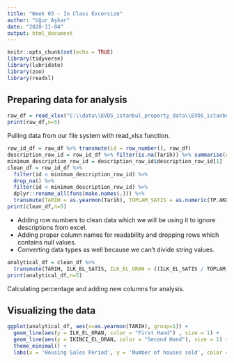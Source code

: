 ```yaml
---
title: "Week 03 - In Class Excersize"
author: "Uğur Aşkar"
date: "2020-11-04"
output: html_document
---
```


```r
knitr::opts_chunk$set(echo = TRUE)
library(tidyverse)
library(lubridate)
library(zoo)
library(readxl)
```

## Preparing data for analysis

```r
raw_df = read_xlsx("C:\\data\\EVDS_istanbul_property_data\\EVDS_istanbul_property_data.xlsx")
print(raw_df,n=5)
```
Pulling data from our file system with read_xlsx function.

```r
row_id_df = raw_df %>% transmute(id = row_number(), raw_df)
description_row_id = row_id_df %>% filter(is.na(Tarih)) %>% summarise(description_row_id = min(id))
minimum_description_row_id = description_row_id$description_row_id[1]
clean_df = row_id_df %>%
  filter(id < minimum_description_row_id) %>%
  drop_na() %>%
  filter(id < minimum_description_row_id) %>% 
  dplyr::rename_all(funs(make.names(.))) %>% 
  transmute(TARIH = as.yearmon(Tarih), TOPLAM_SATIS = as.numeric(TP.AKONUTSAT1.T40), IPOTEK_SATIS = as.numeric(TP.AKONUTSAT1.T40), ILK_EL_SATIS = TP.AKONUTSAT3.T40, IKINCI_EL_SATIS = TP.AKONUTSAT4.T40, YABANCI_SATIS = TP.DISKONSAT.ISTANBUL, YENI_KONUT_FIYAT_ENDEKS = TP.HEDONIKYKFE.IST, TR10 = TP.HKFE02, KONUT_BIRIM_FIYAT = TP.TCBF02.ISTANBUL)
print(clean_df,n=5)
```
 * Adding row numbers to clean data which we will be using it to ignore descriptions from excel.
 * Adding proper column names for readability and dropping rows which contains null values.
 * Converting data types as well because we can't divide string values.
 
```r
analytical_df = clean_df %>% 
  transmute(TARIH, ILK_EL_SATIS, ILK_EL_ORAN = ((ILK_EL_SATIS / TOPLAM_SATIS)*100), IKINCI_EL_SATIS, IKINCI_EL_ORAN = ((IKINCI_EL_SATIS / TOPLAM_SATIS)*100), YABANCI_SATIS, YABANCI_SATIS_ORAN = ((YABANCI_SATIS / TOPLAM_SATIS)*100), TC_SATIS = TOPLAM_SATIS - YABANCI_SATIS, TC_SATIS_ORAN = ((TOPLAM_SATIS - YABANCI_SATIS)/TOPLAM_SATIS)*100)
print(analytical_df,n=5)
```
Calculating percentage and adding new columns for analysis.

## Visualizing the data

```r
ggplot(analytical_df, aes(x=as.yearmon(TARIH), group=1)) +
  geom_line(aes(y = ILK_EL_ORAN, color = "First Hand") , size = 1) +
  geom_line(aes(y = IKINCI_EL_ORAN, color = "Second Hand"), size = 1) +
  theme_minimal() + 
  labs(x = 'Housing Sales Period', y = 'Number of houses sold', color = "Acquired By", title = "First Hand vs Second Hand")
```